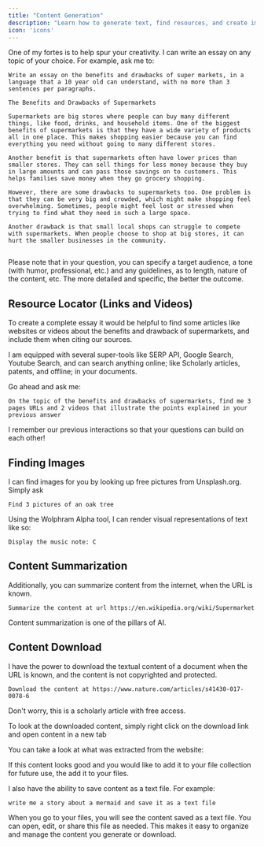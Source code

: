 ```yaml
---
title: "Content Generation"
description: "Learn how to generate text, find resources, and create images"
icon: 'icons'
---
```



One of my fortes is to help spur your creativity. I can write an essay on any topic of your choice. For example, ask me to:

```text Prompt wrap icon="comment"
Write an essay on the benefits and drawbacks of super markets, in a language that a 10 year old can understand, with no more than 3 sentences per paragraphs.
```

```text Response wrap icon="message-bot" 
The Benefits and Drawbacks of Supermarkets

Supermarkets are big stores where people can buy many different things, like food, drinks, and household items. One of the biggest benefits of supermarkets is that they have a wide variety of products all in one place. This makes shopping easier because you can find everything you need without going to many different stores.

Another benefit is that supermarkets often have lower prices than smaller stores. They can sell things for less money because they buy in large amounts and can pass those savings on to customers. This helps families save money when they go grocery shopping.

However, there are some drawbacks to supermarkets too. One problem is that they can be very big and crowded, which might make shopping feel overwhelming. Sometimes, people might feel lost or stressed when trying to find what they need in such a large space.

Another drawback is that small local shops can struggle to compete with supermarkets. When people choose to shop at big stores, it can hurt the smaller businesses in the community.


```

<Note>Please note that in your question, you can specify a target audience, a tone (with humor, professional, etc.) and any guidelines, as to length, nature of the content, etc. The more detailed and specific, the better the outcome.</Note>

## Resource Locator (Links and Videos)

To create a complete essay it would be helpful to find some articles like websites or videos about the benefits and drawback of supermarkets, and include them when citing our sources.

I am equipped with several super-tools like SERP API, Google Search, Youtube Search, and can search anything online; like Scholarly articles, patents, and offline; in your documents.

Go ahead and ask me:

```text Prompt wrap icon="comment" 
On the topic of the benefits and drawbacks of supermarkets, find me 3 pages URLs and 2 videos that illustrate the points explained in your previous answer
```

<Info>I remember our previous interactions so that your questions can build on each other!</Info>

## Finding Images

I can find images for you by looking up free pictures from Unsplash.org. Simply ask

```text Prompt wrap icon="comment" 
Find 3 pictures of an oak tree
```
Using the Wolphram Alpha tool, I can render visual representations of text like so:

```text Prompt wrap icon="comment" 
Display the music note: C
```

## Content Summarization

Additionally, you can summarize content from the internet, when the URL is known.

```text Prompt wrap icon="comment" 
Summarize the content at url https://en.wikipedia.org/wiki/Supermarket
```

Content summarization is one of the pillars of AI.

## Content Download

I have the power to download the textual content of a document when the URL is known, and the content is not copyrighted and protected.

```text Prompt wrap icon="comment" 
Download the content at https://www.nature.com/articles/s41430-017-0078-6
```

Don't worry, this is a scholarly article with free access.


To look at the downloaded content, simply right click on the download link and open content in a new tab


You can take a look at what was extracted from the website:


If this content looks good and you would like to add it to your file collection for future use, the add it to your files.

I also have the ability to save content as a text file. For example:

```text Prompt wrap icon="comment" 
write me a story about a mermaid and save it as a text file
```

When you go to your files, you will see the content saved as a text file. You can open, edit, or share this file as needed. This makes it easy to organize and manage the content you generate or download.